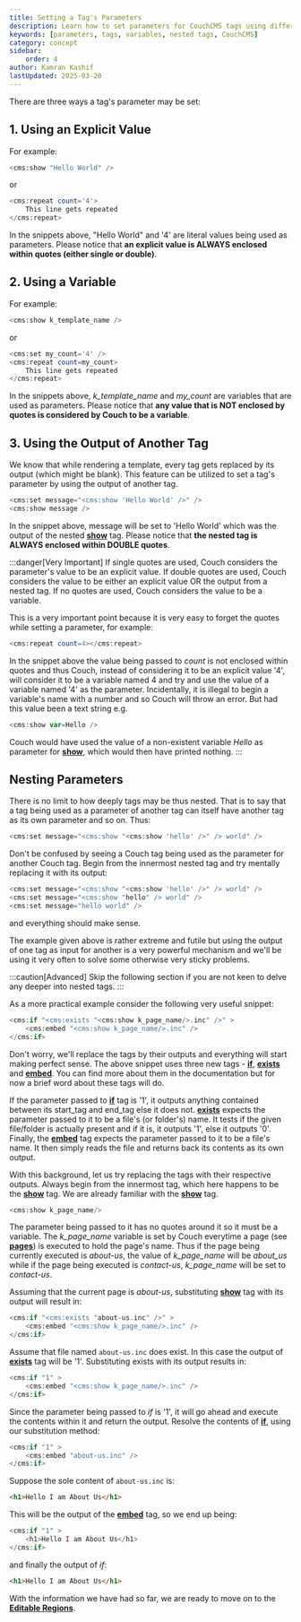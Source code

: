 ```yaml
---
title: Setting a Tag's Parameters
description: Learn how to set parameters for CouchCMS tags using different methods
keywords: [parameters, tags, variables, nested tags, CouchCMS]
category: concept
sidebar:
    order: 4
author: Kamran Kashif
lastUpdated: 2025-03-20
---
```


There are three ways a tag's parameter may be set:

## 1. Using an Explicit Value

For example:

```php
<cms:show "Hello World" />
```

or

```php
<cms:repeat count='4'>
    This line gets repeated
</cms:repeat>
```

In the snippets above, "Hello World" and '4' are literal values being used as parameters.
Please notice that **an explicit value is ALWAYS enclosed within quotes (either single or double)**.

## 2. Using a Variable

For example:

```php
<cms:show k_template_name />
```

or

```php
<cms:set my_count='4' />
<cms:repeat count=my_count>
    This line gets repeated
</cms:repeat>
```

In the snippets above, _k_template_name_ and _my_count_ are variables that are used as parameters.
Please notice that **any value that is NOT enclosed by quotes is considered by Couch to be a variable**.

## 3. Using the Output of Another Tag

We know that while rendering a template, every tag gets replaced by its output (which might be blank).
This feature can be utilized to set a tag's parameter by using the output of another tag.

```php
<cms:set message="<cms:show 'Hello World' />" />
<cms:show message />
```

In the snippet above, message will be set to 'Hello World' which was the output of the nested [**show**](../../tags-reference/show/) tag.
Please notice that **the nested tag is ALWAYS enclosed within DOUBLE quotes**.

:::danger[Very Important]
If single quotes are used, Couch considers the parameter's value to be an explicit value.
If double quotes are used, Couch considers the value to be either an explicit value OR the output from a nested tag.
If no quotes are used, Couch considers the value to be a variable.

This is a very important point because it is very easy to forget the quotes while setting a parameter, for example:

```php
<cms:repeat count=4></cms:repeat>
```

In the snippet above the value being passed to _count_ is not enclosed within quotes and thus Couch, instead of considering it to be an explicit value '4', will consider it to be a variable named 4 and try and use the value of a variable named '4' as the parameter. Incidentally, it is illegal to begin a variable's name with a number and so Couch will throw an error. But had this value been a text string e.g.

```php
<cms:show var=Hello />
```

Couch would have used the value of a non-existent variable _Hello_ as parameter for [**show**](../../tags-reference/show/), which would then have printed nothing.
:::

## Nesting Parameters

There is no limit to how deeply tags may be thus nested. That is to say that a tag being used as a parameter of another tag can itself have another tag as its own parameter and so on. Thus:

```php
<cms:set message="<cms:show "<cms:show 'hello' />" /> world" />
```

Don't be confused by seeing a Couch tag being used as the parameter for another Couch tag.
Begin from the innermost nested tag and try mentally replacing it with its output:

```php
<cms:set message="<cms:show "<cms:show 'hello' />" /> world" />
<cms:set message="<cms:show "hello" /> world" />
<cms:set message="hello world" />
```

and everything should make sense.

The example given above is rather extreme and futile but using the output of one tag as input for another is a very powerful mechanism and we'll be using it very often to solve some otherwise very sticky problems.

:::caution[Advanced]
Skip the following section if you are not keen to delve any deeper into nested tags.
:::

As a more practical example consider the following very useful snippet:

```php
<cms:if "<cms:exists "<cms:show k_page_name/>.inc" />" >
    <cms:embed "<cms:show k_page_name/>.inc" />
</cms:if>
```

Don't worry, we'll replace the tags by their outputs and everything will start making perfect sense.
The above snippet uses three new tags - [**if**](../../tags-reference/if/), [**exists**](../../tags-reference/exists/) and [**embed**](../../tags-reference/embed/).
You can find more about them in the documentation but for now a brief word about these tags will do.

If the parameter passed to [**if**](../../tags-reference/if/) tag is '1', it outputs anything contained between its start_tag and end_tag else it does not.
[**exists**](../../tags-reference/exists/) expects the parameter passed to it to be a file's (or folder's) name. It tests if the given file/folder is actually present and if it is, it outputs '1', else it outputs '0'.
Finally, the [**embed**](../../tags-reference/embed/) tag expects the parameter passed to it to be a file's name. It then simply reads the file and returns back its contents as its own output.

With this background, let us try replacing the tags with their respective outputs.
Always begin from the innermost tag, which here happens to be the [**show**](../../tags-reference/show/) tag.
We are already familiar with the [**show**](../../tags-reference/show/) tag.

```php
<cms:show k_page_name/>
```

The parameter being passed to it has no quotes around it so it must be a variable.
The _k_page_name_ variable is set by Couch everytime a page (see [**pages**](../cloned-pages/)) is executed to hold the page's name. Thus if the page being currently executed is _about-us_, the value of _k_page_name_ will be _about_us_ while if the page being executed is _contact-us_, _k_page_name_ will be set to _contact-us_.

Assuming that the current page is _about-us_, substituting [**show**](../../tags-reference/show/) tag with its output will result in:

```php
<cms:if "<cms:exists "about-us.inc" />" >
    <cms:embed "<cms:show k_page_name/>.inc" />
</cms:if>
```

Assume that file named `about-us.inc` does exist. In this case the output of [**exists**](../../tags-reference/exists/) tag will be '1'. Substituting exists with its output results in:

```php
<cms:if "1" >
    <cms:embed "<cms:show k_page_name/>.inc" />
</cms:if>
```

Since the parameter being passed to _if_ is '1', it will go ahead and execute the contents within it and return the output.
Resolve the contents of [**if**](../../tags-reference/if/), using our substitution method:

```php
<cms:if "1" >
    <cms:embed "about-us.inc" />
</cms:if>
```

Suppose the sole content of `about-us.inc` is:

```html
<h1>Hello I am About Us</h1>
```

This will be the output of the [**embed**](../../tags-reference/embed/) tag, so we end up being:

```php
<cms:if "1" >
    <h1>Hello I am About Us</h1>
</cms:if>
```

and finally the output of _if_:

```html
<h1>Hello I am About Us</h1>
```

With the information we have had so far, we are ready to move on to the [**Editable Regions**](../editable-regions/).
